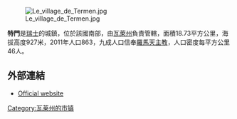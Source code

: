 [[Image:Le_village_de_Termen.jpg|right]]

'''特門'''是[[瑞士|瑞士]]的城鎮，位於該國南部，由[[瓦萊州|瓦萊州]]負責管轄，面積18.73平方公里，海拔高度927米，2011年人口863，九成人口信奉[[羅馬天主教|羅馬天主教]]，人口密度每平方公里46人。

==外部連結==
* [http://www.termen.ch Official website] {{Wayback|url=http://www.termen.ch/ |date=20110707003627 }} {{de icon}}

{{Switzerland-geo-stub}}
[[Category:瓦莱州的市镇|Category:瓦莱州的市镇]]